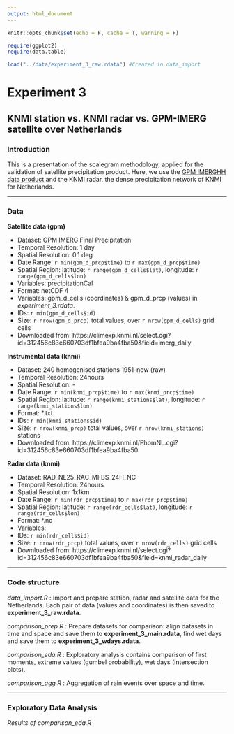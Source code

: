 ```yaml
---
output: html_document
---
```


```r
knitr::opts_chunk$set(echo = F, cache = T, warning = F)
```

```r
require(ggplot2)
require(data.table)

load("../data/experiment_3_raw.rdata") #Created in data_import
```

# Experiment 3 

## KNMI station vs. KNMI radar vs. GPM-IMERG satellite over Netherlands

### Introduction

This is a presentation of the scalegram methodology, applied for the validation of satellite precipitation product. Here, we use the [GPM IMERGHH data product](https://disc.gsfc.nasa.gov/datasets/GPM_3IMERGDF_V05/summary) and the KNMI radar, the dense precipitation network of KNMI for Netherlands.

***

### Data

**Satellite data (gpm)**

* Dataset: GPM IMERG Final Precipitation 
* Temporal Resolution: 1 day
* Spatial Resolution: 0.1 deg
* Date Range: `r min(gpm_d_prcp$time)` to `r max(gpm_d_prcp$time)` 
* Spatial Region: latitude: `r range(gpm_d_cells$lat)`, longitude: `r range(gpm_d_cells$lon)`
* Variables: precipitationCal
* Format: netCDF 4
* Variables: gpm_d_cells (coordinates) & gpm_d_prcp (values) in _experiment_3.rdata_.
* IDs: `r min(gpm_d_cells$id)`
* Size: `r nrow(gpm_d_prcp)` total values, over `r nrow(gpm_d_cells)` grid cells
* Downloaded from: https://climexp.knmi.nl/select.cgi?id=312456c83e660703df1bfea9ba4fba50&field=imerg_daily 

**Instrumental data (knmi)**

* Dataset: 240 homogenised stations 1951-now (raw)
* Temporal Resolution: 24hours
* Spatial Resolution: -
* Date Range: `r min(knmi_prcp$time)` to `r max(knmi_prcp$time)` 
* Spatial Region: latitude: `r range(knmi_stations$lat)`, longitude: `r range(knmi_stations$lon)`
* Format: *.txt
* IDs: `r min(knmi_stations$id)`
* Size: `r nrow(knmi_prcp)` total values, over `r nrow(knmi_stations)` stations
* Downloaded from: https://climexp.knmi.nl/PhomNL.cgi?id=312456c83e660703df1bfea9ba4fba50

**Radar data (knmi)**

* Dataset: RAD_NL25_RAC_MFBS_24H_NC
* Temporal Resolution: 24hours
* Spatial Resolution: 1x1km
* Date Range: `r min(rdr_prcp$time)` to `r max(rdr_prcp$time)` 
* Spatial Region: latitude: `r range(rdr_cells$lat)`, longitude: `r range(rdr_cells$lon)`
* Format: *.nc
* Variables: 
* IDs: `r min(rdr_cells$id)`
* Size: `r nrow(rdr_prcp)` total values, over `r nrow(rdr_cells)` grid cells
* Downloaded from: https://climexp.knmi.nl/select.cgi?id=312456c83e660703df1bfea9ba4fba50&field=knmi_radar_daily

***

### Code structure

_data_import.R_ : Import and prepare station, radar and satellite data for the Netherlands. Each pair 
of data (values and coordinates) is then saved to **experiment_3_raw.rdata**.

_comparison_prep.R_ : Prepare datasets for comparison: align datasets in time and space and save them to **experiment_3_main.rdata**, find wet days
and save them to **experiment_3_wdays.rdata**.

_comparison_eda.R_ : Exploratory analysis contains comparison of first moments, extreme values (gumbel probability), wet days (intersection plots). 

_comparison_agg.R_ : Aggregation of rain events over space and time.

***

### Exploratory Data Analysis

_Results of comparison_eda.R_

```r

```


